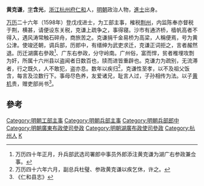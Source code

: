'''黄克谦'''，[[表字|字]]'''含光'''，[[浙江|浙江]][[杭州府|杭州府]][[仁和县|仁和]]人，[[明朝|明朝]]政治人物，[[進士|進士]]出身。

[[万历|万历]]二十六年（1598年）登戊戌进士，为工部主事，榷税[[荆州|荆州]]，内监陈奉亦督税于荆，横甚，请便设东关税，克谦上疏争之，事得寝。沙市有通济桥，樯帆高者不得入，遇风涛常触石碎舟，商旅苦之。克谦捐千金易桥为高梁，人稱便焉，号为黄公津。使竣还朝，调兵部，历郎中，有缙绅为武吏求迁，克谦正词拒之，言者赧然退。历迁湖廣右參政<ref>万历四十年正月，升兵部武选司署郎中事员外郎添注黄克谦为湖广右参政兼佥事。</ref>、广东右参政，分守岭南。广州俗，富而悍，贫者椎埋攻剽为奸，所属十六州县以盗闻者日数百也，牍而进皆重辟也。克谦力为疏别，无流滞者，行之既久，人不敢犯，盗亦息。数年以疾归<ref>万历四十六年六月，副总兵杜璧、参政黄克谦以疾乞休，许之。</ref>，克谦性至孝，以不及祖父饭含，每言及泣数行下。事母尽色养，友爱诸兄，耻言人过，子孙相传为法。以子[[黄机|黄机]]贵，赠吏部尚书<ref>《仁和县志》</ref>。

==參考==
{{reflist}}
{{明朝人物小作品}}
{{萬曆二十六年戊戌科殿試金榜}}
{{DEFAULTSORT:Huang黃}}
[[Category:明朝工部主事|Category:明朝工部主事]]
[[Category:明朝兵部主事|Category:明朝兵部主事]]
[[Category:明朝兵部郎中|Category:明朝兵部郎中]]
[[Category:明朝廣東布政使司參政|Category:明朝廣東布政使司參政]]
[[Category:明朝湖廣布政使司參政|Category:明朝湖廣布政使司參政]]
[[Category:杭州人|Category:杭州人]]
[[Category:黃姓|K]]